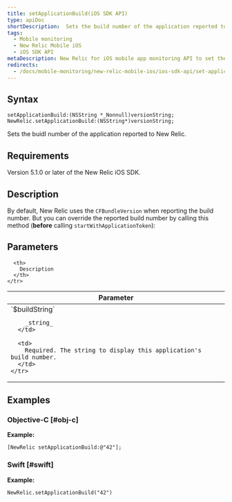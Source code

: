 ```yaml
---
title: setApplicationBuild(iOS SDK API)
type: apiDoc
shortDescription:  Sets the build number of the application reported to New Relic.
tags:
  - Mobile monitoring
  - New Relic Mobile iOS
  - iOS SDK API
metaDescription: New Relic for iOS mobile app monitoring API to set the build number of the application reported to New Relic.
redirects:
  - /docs/mobile-monitoring/new-relic-mobile-ios/ios-sdk-api/set-application-build-ios-sdk-api
---
```


## Syntax

```
setApplicationBuild:(NSString *_Nonnull)versionString;
NewRelic.setApplicationBuild:(NSString*)versionString;
```

Sets the buidl number of the application reported to New Relic.

## Requirements

Version 5.1.0 or later of the New Relic iOS SDK.

## Description

By default, New Relic uses the `CFBundleVersion` when reporting the build number. But you can override the reported build number by calling this method (**before** calling `startWithApplicationToken`):

## Parameters

<table>
  <thead>
    <tr>
      <th width="25%">
        Parameter
      </th>

      <th>
        Description
      </th>
    </tr>
  </thead>

  <tbody>
    <tr>
      <td>
        `$buildString`

        _string_
      </td>

      <td>
        Required. The string to display this application's build number.
      </td>
    </tr>
  </tbody>
</table>

## Examples

### Objective-C [#obj-c]

**Example:**

```
[NewRelic setApplicationBuild:@"42"];
```

### Swift [#swift]

**Example:**

```
NewRelic.setApplicationBuild("42")
```
